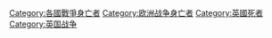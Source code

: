 [[Category:各國戰爭身亡者|Category:各國戰爭身亡者]]
[[Category:欧洲战争身亡者|Category:欧洲战争身亡者]]
[[Category:英國死者|Category:英國死者]]
[[Category:英国战争|Category:英国战争]]